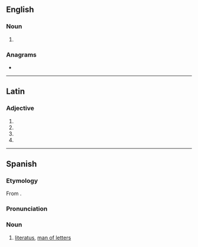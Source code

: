 ==English==

===Noun===
{{en-noun|literati}}

# {{singular of|en|literati}}

===Anagrams===
* {{anagrams|en|a=aeilortt|rotalite}}

----

==Latin==

===Adjective===
{{la-adj-form|literātō}}

# {{inflection of|la|literātus||dat|m|s}}
# {{inflection of|la|literātus||dat|n|s}}
# {{inflection of|la|literātus||abl|m|s}}
# {{inflection of|la|literātus||abl|n|s}}

----

==Spanish==

===Etymology===
From {{der|es|la|litterātus}}.

===Pronunciation===
{{es-IPA}}

===Noun===
{{es-noun|m|f=literata}}

# [[literatus]], [[man of letters]]